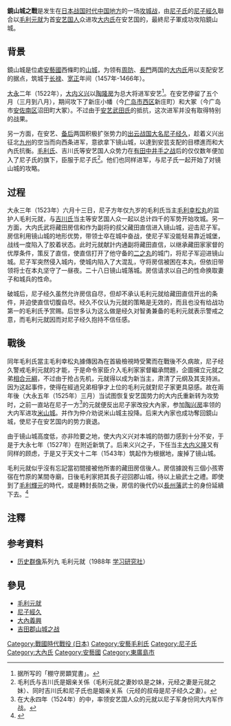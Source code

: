 {{Infobox Military Conflict
|image=[[image:Kagamiyama_Castle.jpg|280px]]
|caption=镜山城远景
|conflict=鏡山城之戰
|date=[[大永|大永]]三年六月（1523年）
|place=[[安藝國|安藝國]]{{tsl|jp|西条町(広島県)|西条町}}{{tsl|jp|鏡山城|鏡山城}}（今[[廣島縣|廣島縣]][[東廣島市|東廣島市]]）
|result=尼子軍勝利，鏡山城被攻陷。
|combatant1=[[image:Kamon_yotumeyui.png|15px]] 尼子軍<BR>[[Image:Alex_K_Hiroshima_Mori_kamon.svg|15px]] 毛利軍·安艺国人众
|combatant2=[[File:Japanese_Crest_Oouchi_Hisi.svg|15px]] 大內軍
|commander1=[[image:Kamon_yotumeyui.png|15px]] [[尼子經久|尼子經久]]<BR>[[Image:Alex_K_Hiroshima_Mori_kamon.svg|15px]] [[毛利元就|毛利元就]]<br>[[File:Marunouchinimitsuhikiryo.svg|15px]] {{tsl|jp|吉川国経|吉川国经}}<br>安艺诸国人众
|commander2=[[藏田房信|藏田房信]]{{KIA}}<br>[[藏田直信|藏田直信]]{{Executed}}
|strength1=尼子军不详<br>毛利军等国人众四千
|strength2=不明
|casualties1=不明
|casualties2=不明
}}
'''鏡山城之戰'''是发生在[[日本战国时代|日本战国时代]][[中国地方|中国地方]]的一场[[攻城战|攻城战]]，由[[尼子氏|尼子氏]]的[[尼子經久|尼子經久]]聯合以[[毛利元就|毛利元就]]为首[[安艺|安艺]][[国人|国人]]众进攻[[大内氏|大内氏]]在安艺国的{{tsl|jp|鏡山城|鏡山城}}，最終尼子軍成功攻陷鏡山城。

==背景==
鏡山城是位處[[安藝國|安藝國]]西條町的[[山城|山城]]，为领有[[周防|周防]]、[[長門|長門]]两国的[[大内氏|大内氏]]用以支配安艺的据点，筑城于[[长禄|长禄]]、[[宽正|宽正]]年间（1457年-1466年）。

[[大永|大永]]二年（1522年），[[大内义兴|大内义兴]]以[[陶隆房|陶隆房]]为总大将进军安艺<ref>据{{tsl|jp|厳島神主家|严岛神主家}}{{tsl|jp|棚守房顕|棚守房显}}所写的「棚守房顕覚書」。</ref>。在安艺停留了五个月（三月到八月），期间攻下了新庄小幡（今[[广岛市|广岛市]][[西区_(广岛市)|西区]]新庄町）和大冢（今广岛市[[安佐南区|安佐南区]]沼田町大冢）。不过由于[[安艺武田氏|安艺武田氏]]的抵抗，这次进军并没有取得特别的战果。

另一方面，在安艺、[[备后|备后]]两国积极扩张势力的[[出雲國|出云]][[战国大名|战国大名]][[尼子经久|尼子经久]]，趁着义兴出征北[[九州_(日本)|九州]]的空当而向西条进军，意欲拿下镜山城，以達到安芸支配的目標進而和大內氏抗衡。[[毛利氏|毛利氏]]、吉川氏等安艺国人众势力在[[有田中井手之战|有田中井手之战]]后的仅仅数年便加入了尼子氏的旗下，臣服于尼子氏<ref>毛利氏与吉川氏是姻亲关係（毛利元就之妻妙玖是{{tsl|jp|吉川元経|吉川元经}}之妹，元经之妻是元就之妹）、同时吉川氏和尼子氏也是姻亲关系（元经的叔母是尼子经久之妻）。</ref>。他们也同样进军，与尼子氏一起开始了对镜山城的攻略。

== 过程 ==
大永三年（1523年）六月十三日，尼子方年仅九岁的毛利氏当主[[毛利幸松丸|毛利幸松丸]]的监护人毛利元就，与[[吉川氏|吉川氏]]当主{{tsl|jp|吉川国経|吉川国经}}等安艺国人众一起以总计四千的军势开始攻城。另一方面，大内氏武将藏田房信和作为副将的叔父藏田直信进入镜山城，迎击尼子军。房信利用镜山城的地形优势，带领士卒在城中奋战，使尼子军没能轻易靠近城堡，战线一度陷入了胶着状态。此时元就献計内通副将藏田直信，以继承藏田家家督的优厚条件，策反了直信，使直信打开了他守备的[[二之丸|二之丸]]的城门，将尼子军迎进镜山城。尼子军突然侵入城内，使城内陷入了大混乱，守将房信被困在本丸，但依旧带领将士在本丸坚守了一昼夜。二十八日镜山城落城。房信请求以自己的性命换取妻子和城兵的性命。

破城后，尼子经久虽然允许房信自尽，但却不承认毛利元就给藏田直信开出的条件，并迫使直信切腹自尽。经久不仅认为元就的策略是无效的，而且也没有给战功第一的毛利氏予赏赐。后世多认为这么做是经久对智勇兼备的毛利元就表示警戒之意，而毛利元就因而对尼子经久抱持不信任感。

==戰後==
同年毛利氏當主毛利幸松丸據傳因為在首級檢視時受驚而在戰後不久病故，尼子经久警戒毛利元就的才能，于是命令家臣{{tsl|jp|亀井秀綱|龜井秀綱}}介入毛利家家督繼承問題，企圖擁立元就之弟[[相合元綱|相合元綱]]，不过由于抢占先机，元就得以成为新当主，肃清了元纲及其支持派。因为这起事件，使得在經過兄弟相爭才上位的毛利元就對尼子家更具惡感。故在兩年後（大永五年（1525年）三月）当试图恢复安艺国势力的大内氏重新转为攻势时，之前一直站在尼子一方<ref>在大永四年（1524年）的{{tsl|jp|佐東銀山城の戦い|佐东银山城之战}}中，率领安艺国人众的元就以尼子军身份同大内军作战。</ref>的元就便反出尼子家改投大內家，参加[[陶兴房|陶兴房]]率领的大内军进攻[[米山城|米山城]]。并作为仲介劝说米山城主{{tsl|jp|天野興定|天野兴定}}投降。后来大內家也成功奪回鏡山城，使尼子在安艺国内的势力衰退。

由于镜山城高度低，亦非险要之地，使大内义兴对本城的防御力感到十分不安，于是于大永七年（1527年）在附近新筑了{{tsl|jp|曽場ヶ城|曾场城}}。后来义兴之子，下任当主[[大内义隆|大内义隆]]又有同样的顾虑，于是又于天文十二年（1543年）筑起{{tsl|jp|槌山城|槌山城}}作为根据地，废掉了镜山城。

毛利元就似乎沒有忘記當初間接被他所害的藏田房信後人。房信據說有三個小孩寄宿在竹原的某間寺廟，日後毛利家把其長子迎回郡山城，待以上級武士之禮。即使到了[[毛利輝元|毛利輝元]]的時代，或是轉封長防之後，房信的後代仍以[[長州藩|長州藩]]武士的身份延續下去。<ref>{{Cite web |url= http://dusty.jjvk.com/2011/12/14/%e9%8f%a1%e5%b1%b1%e5%9f%8e%e4%b9%8b%e6%88%b0|title= 鏡山城之戰 |date=2011年12月14日 |language=zh-hant |accessdate= 2012年11月8日 }}</ref>

==注釋==
{{Reflist}}

== 参考資料 ==
*[[历史群像|历史群像]]系列九 毛利元就（1988年 [[学习研究社|学习研究社]]）

==參見==
* [[毛利元就|毛利元就]]
* [[尼子經久|尼子經久]]
* [[大內義興|大內義興]]
* [[吉田郡山城之战|吉田郡山城之战]]

[[Category:戰國時代戰役_(日本)|Category:戰國時代戰役 (日本)]]
[[Category:安藝毛利氏|Category:安藝毛利氏]]
[[Category:尼子氏|Category:尼子氏]]
[[Category:大內氏|Category:大內氏]]
[[Category:安藝國|Category:安藝國]]
[[Category:東廣島市|Category:東廣島市]]